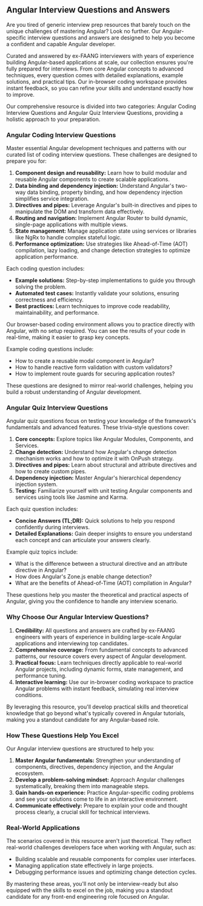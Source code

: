 ## Angular Interview Questions and Answers

Are you tired of generic interview prep resources that barely touch on the unique challenges of mastering Angular? Look no further. Our Angular-specific interview questions and answers are designed to help you become a confident and capable Angular developer.

Curated and answered by ex-FAANG interviewers with years of experience building Angular-based applications at scale, our collection ensures you're fully prepared for interviews. From core Angular concepts to advanced techniques, every question comes with detailed explanations, example solutions, and practical tips. Our in-browser coding workspace provides instant feedback, so you can refine your skills and understand exactly how to improve.

Our comprehensive resource is divided into two categories: Angular Coding Interview Questions and Angular Quiz Interview Questions, providing a holistic approach to your preparation.

### Angular Coding Interview Questions

Master essential Angular development techniques and patterns with our curated list of coding interview questions. These challenges are designed to prepare you for:

1. **Component design and reusability:** Learn how to build modular and reusable Angular components to create scalable applications.
2. **Data binding and dependency injection:** Understand Angular's two-way data binding, property binding, and how dependency injection simplifies service integration.
3. **Directives and pipes:** Leverage Angular's built-in directives and pipes to manipulate the DOM and transform data effectively.
4. **Routing and navigation:** Implement Angular Router to build dynamic, single-page applications with multiple views.
5. **State management:** Manage application state using services or libraries like NgRx to handle complex stateful logic.
6. **Performance optimization:** Use strategies like Ahead-of-Time (AOT) compilation, lazy loading, and change detection strategies to optimize application performance.

Each coding question includes:

- **Example solutions:** Step-by-step implementations to guide you through solving the problem.
- **Automated test cases:** Instantly validate your solutions, ensuring correctness and efficiency.
- **Best practices:** Learn techniques to improve code readability, maintainability, and performance.

Our browser-based coding environment allows you to practice directly with Angular, with no setup required. You can see the results of your code in real-time, making it easier to grasp key concepts.

Example coding questions include:

- How to create a reusable modal component in Angular?
- How to handle reactive form validation with custom validators?
- How to implement route guards for securing application routes?

These questions are designed to mirror real-world challenges, helping you build a robust understanding of Angular development.

### Angular Quiz Interview Questions

Angular quiz questions focus on testing your knowledge of the framework's fundamentals and advanced features. These trivia-style questions cover:

1. **Core concepts:** Explore topics like Angular Modules, Components, and Services.
2. **Change detection:** Understand how Angular's change detection mechanism works and how to optimize it with OnPush strategy.
3. **Directives and pipes:** Learn about structural and attribute directives and how to create custom pipes.
4. **Dependency injection:** Master Angular's hierarchical dependency injection system.
5. **Testing:** Familiarize yourself with unit testing Angular components and services using tools like Jasmine and Karma.

Each quiz question includes:

- **Concise Answers (TL;DR):** Quick solutions to help you respond confidently during interviews.
- **Detailed Explanations:** Gain deeper insights to ensure you understand each concept and can articulate your answers clearly.

Example quiz topics include:

- What is the difference between a structural directive and an attribute directive in Angular?
- How does Angular's Zone.js enable change detection?
- What are the benefits of Ahead-of-Time (AOT) compilation in Angular?

These questions help you master the theoretical and practical aspects of Angular, giving you the confidence to handle any interview scenario.

### Why Choose Our Angular Interview Questions?

1. **Credibility:** All questions and answers are crafted by ex-FAANG engineers with years of experience in building large-scale Angular applications and interviewing top candidates.
2. **Comprehensive coverage:** From fundamental concepts to advanced patterns, our resource covers every aspect of Angular development.
3. **Practical focus:** Learn techniques directly applicable to real-world Angular projects, including dynamic forms, state management, and performance tuning.
4. **Interactive learning:** Use our in-browser coding workspace to practice Angular problems with instant feedback, simulating real interview conditions.

By leveraging this resource, you'll develop practical skills and theoretical knowledge that go beyond what's typically covered in Angular tutorials, making you a standout candidate for any Angular-based role.

### How These Questions Help You Excel

Our Angular interview questions are structured to help you:

1. **Master Angular fundamentals:** Strengthen your understanding of components, directives, dependency injection, and the Angular ecosystem.
2. **Develop a problem-solving mindset:** Approach Angular challenges systematically, breaking them into manageable steps.
3. **Gain hands-on experience:** Practice Angular-specific coding problems and see your solutions come to life in an interactive environment.
4. **Communicate effectively:** Prepare to explain your code and thought process clearly, a crucial skill for technical interviews.

### Real-World Applications

The scenarios covered in this resource aren't just theoretical. They reflect real-world challenges developers face when working with Angular, such as:

- Building scalable and reusable components for complex user interfaces.
- Managing application state effectively in large projects.
- Debugging performance issues and optimizing change detection cycles.

By mastering these areas, you'll not only be interview-ready but also equipped with the skills to excel on the job, making you a standout candidate for any front-end engineering role focused on Angular.
